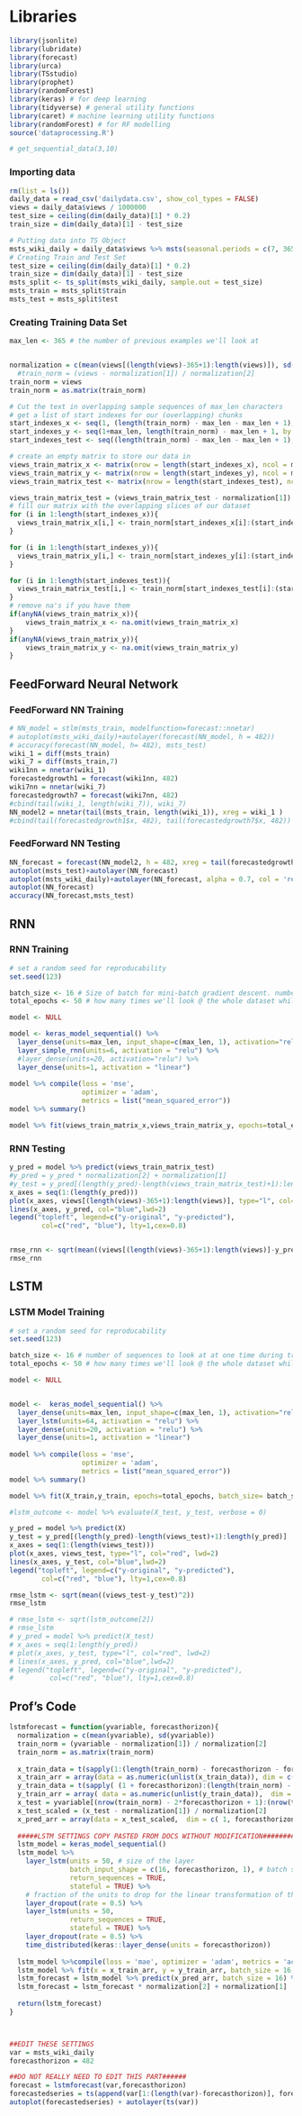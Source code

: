 # Libraries
```r
library(jsonlite)
library(lubridate)
library(forecast)
library(urca)
library(TSstudio)
library(prophet)
library(randomForest)
library(keras) # for deep learning
library(tidyverse) # general utility functions
library(caret) # machine learning utility functions
library(randomForest) # for RF modelling
source('dataprocessing.R')
```

```r
# get_sequential_data(3,10)
```


### Importing data
```r
rm(list = ls())
daily_data = read_csv('dailydata.csv', show_col_types = FALSE)
views = daily_data$views / 1000000
test_size = ceiling(dim(daily_data)[1] * 0.2)
train_size = dim(daily_data)[1] - test_size

# Putting data into TS Object
msts_wiki_daily = daily_data$views %>% msts(seasonal.periods = c(7, 365), start =c(2015, as.numeric(format(daily_data$date[1], "%j"))))
# Creating Train and Test Set
test_size = ceiling(dim(daily_data)[1] * 0.2)
train_size = dim(daily_data)[1] - test_size
msts_split <- ts_split(msts_wiki_daily, sample.out = test_size)
msts_train = msts_split$train
msts_test = msts_split$test
```


### Creating Training Data Set
```r
max_len <- 365 # the number of previous examples we'll look at


normalization = c(mean(views[(length(views)-365+1):length(views)]), sd(views[(length(views)-365+1):length(views)]))
  #train_norm = (views - normalization[1]) / normalization[2]
train_norm = views
train_norm = as.matrix(train_norm)

# Cut the text in overlapping sample sequences of max_len characters
# get a list of start indexes for our (overlapping) chunks
start_indexes_x <- seq(1, (length(train_norm) - max_len - max_len + 1), by = 1)
start_indexes_y <- seq(1+max_len, length(train_norm) - max_len + 1, by = 1)
start_indexes_test <- seq((length(train_norm) - max_len - max_len + 1), length(train_norm) - max_len , by = 1)

# create an empty matrix to store our data in
views_train_matrix_x <- matrix(nrow = length(start_indexes_x), ncol = max_len)
views_train_matrix_y <- matrix(nrow = length(start_indexes_y), ncol = max_len)
views_train_matrix_test <- matrix(nrow = length(start_indexes_test), ncol = max_len)

views_train_matrix_test = (views_train_matrix_test - normalization[1]) / normalization[2]
# fill our matrix with the overlapping slices of our dataset
for (i in 1:length(start_indexes_x)){
  views_train_matrix_x[i,] <- train_norm[start_indexes_x[i]:(start_indexes_x[i] + max_len-1)]
}

for (i in 1:length(start_indexes_y)){
  views_train_matrix_y[i,] <- train_norm[start_indexes_y[i]:(start_indexes_y[i] + max_len-1)]
}

for (i in 1:length(start_indexes_test)){
  views_train_matrix_test[i,] <- train_norm[start_indexes_test[i]:(start_indexes_test[i] + max_len-1)]
}
# remove na's if you have them
if(anyNA(views_train_matrix_x)){
    views_train_matrix_x <- na.omit(views_train_matrix_x)
}
if(anyNA(views_train_matrix_y)){
    views_train_matrix_y <- na.omit(views_train_matrix_y)
}

```



## FeedForward Neural Network
### FeedForward NN Training
```r

# NN_model = stlm(msts_train, modelfunction=forecast::nnetar)
# autoplot(msts_wiki_daily)+autolayer(forecast(NN_model, h = 482))
# accuracy(forecast(NN_model, h= 482), msts_test)
wiki_1 = diff(msts_train)
wiki_7 = diff(msts_train,7)
wiki1nn = nnetar(wiki_1)
forecastedgrowth1 = forecast(wiki1nn, 482)
wiki7nn = nnetar(wiki_7)
forecastedgrowth7 = forecast(wiki7nn, 482)
#cbind(tail(wiki_1, length(wiki_7)), wiki_7)
NN_model2 = nnetar(tail(msts_train, length(wiki_1)), xreg = wiki_1 )
#cbind(tail(forecastedgrowth1$x, 482), tail(forecastedgrowth7$x, 482))

```

### FeedForward NN Testing
```r
NN_forecast = forecast(NN_model2, h = 482, xreg = tail(forecastedgrowth1$x, 482) )
autoplot(msts_test)+autolayer(NN_forecast)
autoplot(msts_wiki_daily)+autolayer(NN_forecast, alpha = 0.7, col = 'red')
autoplot(NN_forecast)
accuracy(NN_forecast,msts_test)
```

## RNN
### RNN Training
```r
# set a random seed for reproducability
set.seed(123)

batch_size <- 16 # Size of batch for mini-batch gradient descent. number of sequences to look at at one time during training
total_epochs <- 50 # how many times we'll look @ the whole dataset while training our model

model <- NULL

model <- keras_model_sequential() %>%   
  layer_dense(units=max_len, input_shape=c(max_len, 1), activation="relu") %>%
  layer_simple_rnn(units=6, activation = "relu") %>%  
  #layer_dense(units=20, activation="relu") %>%
  layer_dense(units=1, activation = "linear")
 
model %>% compile(loss = 'mse',
                  optimizer = 'adam',
                  metrics = list("mean_squared_error"))
model %>% summary()

model %>% fit(views_train_matrix_x,views_train_matrix_y, epochs=total_epochs, batch_size= batch_size, shuffle = FALSE,validation_split = 0.2, callbacks = list(callback_early_stopping(monitor = 'val_loss', patience = 6, verbose = 0, restore_best_weights = T)))
```


### RNN Testing
```r
y_pred = model %>% predict(views_train_matrix_test)
#y_pred = y_pred * normalization[2] + normalization[1]
#y_test = y_pred[(length(y_pred)-length(views_train_matrix_test)+1):length(y_pred)]
x_axes = seq(1:(length(y_pred)))
plot(x_axes, views[(length(views)-365+1):length(views)], type="l", col="red", lwd=2)
lines(x_axes, y_pred, col="blue",lwd=2)
legend("topleft", legend=c("y-original", "y-predicted"),
        col=c("red", "blue"), lty=1,cex=0.8)


rmse_rnn <- sqrt(mean((views[(length(views)-365+1):length(views)]-y_pred)^2))
rmse_rnn
```

## LSTM
### LSTM Model Training
```r
# set a random seed for reproducability
set.seed(123)

batch_size <- 16 # number of sequences to look at at one time during training
total_epochs <- 50 # how many times we'll look @ the whole dataset while training our model

model <- NULL


model <-  keras_model_sequential() %>%   
  layer_dense(units=max_len, input_shape=c(max_len, 1), activation="relu") %>%  
  layer_lstm(units=64, activation = "relu") %>%
  layer_dense(units=20, activation = "relu") %>%
  layer_dense(units=1, activation = "linear")
 
model %>% compile(loss = 'mse',
                  optimizer = 'adam',
                  metrics = list("mean_squared_error"))
model %>% summary()

model %>% fit(X_train,y_train, epochs=total_epochs, batch_size= batch_size, shuffle = FALSE,validation_split = 0.2, callbacks = list(callback_early_stopping(monitor = 'val_loss', patience = 6, verbose = 0, restore_best_weights = T)))

#lstm_outcome <- model %>% evaluate(X_test, y_test, verbose = 0)

y_pred = model %>% predict(X)
y_test = y_pred[(length(y_pred)-length(views_test)+1):length(y_pred)]
x_axes = seq(1:(length(views_test)))
plot(x_axes, views_test, type="l", col="red", lwd=2)
lines(x_axes, y_test, col="blue",lwd=2)
legend("topleft", legend=c("y-original", "y-predicted"),
        col=c("red", "blue"), lty=1,cex=0.8)

rmse_lstm <- sqrt(mean((views_test-y_test)^2))
rmse_lstm

# rmse_lstm <- sqrt(lstm_outcome[2])
# rmse_lstm
# y_pred = model %>% predict(X_test)
# x_axes = seq(1:length(y_pred))
# plot(x_axes, y_test, type="l", col="red", lwd=2)
# lines(x_axes, y_pred, col="blue",lwd=2)
# legend("topleft", legend=c("y-original", "y-predicted"),
#         col=c("red", "blue"), lty=1,cex=0.8)

```

## Prof's Code
```r
lstmforecast = function(yvariable, forecasthorizon){
  normalization = c(mean(yvariable), sd(yvariable))
  train_norm = (yvariable - normalization[1]) / normalization[2]
  train_norm = as.matrix(train_norm)
  
  x_train_data = t(sapply(1:(length(train_norm) - forecasthorizon - forecasthorizon + 1), function(x) train_norm[x:(x + forecasthorizon - 1), 1] ))
  x_train_arr = array(data = as.numeric(unlist(x_train_data)), dim = c( nrow(x_train_data), forecasthorizon,   1   )  )
  y_train_data = t(sapply( (1 + forecasthorizon):(length(train_norm) - forecasthorizon + 1), function(x) train_norm[x:(x + forecasthorizon - 1)] ))
  y_train_arr = array( data = as.numeric(unlist(y_train_data)),  dim = c(  nrow(y_train_data),  forecasthorizon,   1    ) )
  x_test = yvariable[(nrow(train_norm) - 2*forecasthorizon + 1):(nrow(train_norm) - forecasthorizon + 1)]
  x_test_scaled = (x_test - normalization[1]) / normalization[2]
  x_pred_arr = array(data = x_test_scaled,  dim = c( 1, forecasthorizon,  1 ) )
  
  #####LSTM SETTINGS COPY PASTED FROM DOCS WITHOUT MODIFICATION###########
  lstm_model = keras_model_sequential()
  lstm_model %>%
    layer_lstm(units = 50, # size of the layer
               batch_input_shape = c(16, forecasthorizon, 1), # batch size, timesteps, features
               return_sequences = TRUE,
               stateful = TRUE) %>%
    # fraction of the units to drop for the linear transformation of the inputs
    layer_dropout(rate = 0.5) %>%
    layer_lstm(units = 50,
               return_sequences = TRUE,
               stateful = TRUE) %>%
    layer_dropout(rate = 0.5) %>%
    time_distributed(keras::layer_dense(units = forecasthorizon))
  
  lstm_model %>%compile(loss = 'mae', optimizer = 'adam', metrics = 'accuracy')     
  lstm_model %>% fit(x = x_train_arr, y = y_train_arr, batch_size = 16, epochs = 20,shuffle = FALSE, callbacks = list(callback_early_stopping(monitor = 'val_loss', patience = 6, verbose = 1, restore_best_weights = T)) )    
  lstm_forecast = lstm_model %>% predict(x_pred_arr, batch_size = 16) %>%.[, , 1]  #LINE X
  lstm_forecast = lstm_forecast * normalization[2] + normalization[1]
  
  return(lstm_forecast)   
}



##EDIT THESE SETTINGS
var = msts_wiki_daily
forecasthorizon = 482

##DO NOT REALLY NEED TO EDIT THIS PART######
forecast = lstmforecast(var,forecasthorizon)
forecastedseries = ts(append(var[1:(length(var)-forecasthorizon)], forecast))
autoplot(forecastedseries) + autolayer(ts(var))
```


